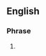 ==English==

===Phrase===
{{en-phrase}}

# {{lb|en|internet slang|text messaging}} {{abbreviation of|[[wouldn't]] [[it]] [[be]] [[nice]] [[if]]|lang=en}}